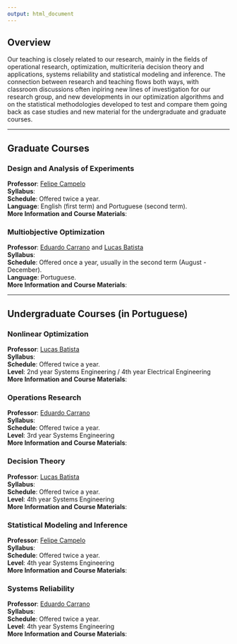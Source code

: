 ```yaml
---
output: html_document
---
```


## <a name="overview"></a>Overview
Our teaching is closely related to our research, mainly in the fields of operational research, optimization, multicriteria decision theory and applications, systems reliability and statistical modeling and inference. The connection between research and teaching flows both ways, with classroom discussions often inpiring new lines of investigation for our research group, and new developments in our optimization algorithms and on the statistical methodologies developed to test and compare them going back as case studies and new material for the undergraduate and graduate courses.

***

## <a name="grad"></a>Graduate Courses

### Design and Analysis of Experiments  
**Professor**: [Felipe Campelo](mailto:fcampelo@ufmg.br)  
**Syllabus**:  
**Schedule**: Offered twice a year.  
**Language**: English (first term) and Portuguese (second term).  
**More Information and Course Materials**:  

### Multiobjective Optimization
**Professor**: [Eduardo Carrano](mailto:carrano@cpdee.ufmg.br) and [Lucas Batista](mailto:lusoba@ufmg.br)  
**Syllabus**:  
**Schedule**: Offered once a year, usually in the second term (August - December).  
**Language**: Portuguese.  
**More Information and Course Materials**: 

***

## <a name="undergrad"></a>Undergraduate Courses (in Portuguese)

### Nonlinear Optimization
**Professor**: [Lucas Batista](mailto:lusoba@ufmg.br)   
**Syllabus**:  
**Schedule**: Offered twice a year.  
**Level**: 2nd year Systems Engineering / 4th year Electrical Engineering  
**More Information and Course Materials**:


### Operations Research
**Professor**: [Eduardo Carrano](mailto:carrano@cpdee.ufmg.br)   
**Syllabus**:  
**Schedule**: Offered twice a year.  
**Level**: 3rd year Systems Engineering  
**More Information and Course Materials**:


### Decision Theory
**Professor**: [Lucas Batista](mailto:lusoba@ufmg.br)   
**Syllabus**:  
**Schedule**: Offered twice a year.  
**Level**: 4th year Systems Engineering  
**More Information and Course Materials**:


### Statistical Modeling and Inference
**Professor**: [Felipe Campelo](mailto:fcampelo@ufmg.br)   
**Syllabus**:  
**Schedule**: Offered twice a year.  
**Level**: 4th year Systems Engineering  
**More Information and Course Materials**: 

### Systems Reliability
**Professor**: [Eduardo Carrano](mailto:carrano@cpdee.ufmg.br)   
**Syllabus**:  
**Schedule**: Offered twice a year.  
**Level**: 4th year Systems Engineering  
**More Information and Course Materials**:

